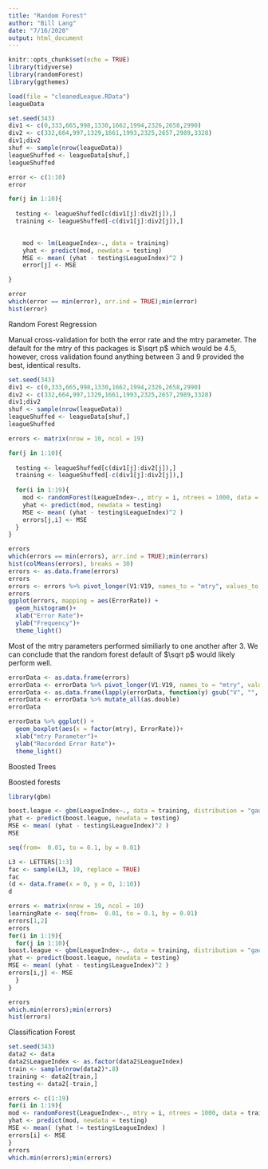 ```yaml
---
title: "Random Forest"
author: "Bill Lang"
date: "7/16/2020"
output: html_document
---
```


```r
knitr::opts_chunk$set(echo = TRUE)
library(tidyverse)
library(randomForest)
library(ggthemes)
```

```r
load(file = "cleanedLeague.RData")
leagueData
```

```r
set.seed(343)
div1 <- c(0,333,665,998,1330,1662,1994,2326,2658,2990)
div2 <- c(332,664,997,1329,1661,1993,2325,2657,2989,3328)
div1;div2
shuf <- sample(nrow(leagueData))
leagueShuffed <- leagueData[shuf,]
leagueShuffed

```

```r
error <- c(1:10)
error

for(j in 1:10){
  
  testing <- leagueShuffed[c(div1[j]:div2[j]),]
  training <- leagueShuffed[-c(div1[j]:div2[j]),]
  

    mod <- lm(LeagueIndex~., data = training)
    yhat <- predict(mod, newdata = testing)
    MSE <- mean( (yhat - testing$LeagueIndex)^2 )
    error[j] <- MSE

}

error
which(error == min(error), arr.ind = TRUE);min(error)
hist(error)
```



Random Forest Regression 

Manual cross-validation for both the error rate and the mtry parameter. The default for the mtry of this packages is $\sqrt p$ which would be $4.5$, however, cross validation found anything between $3$ and $9$ provided the best, identical results. 

```r
set.seed(343)
div1 <- c(0,333,665,998,1330,1662,1994,2326,2658,2990)
div2 <- c(332,664,997,1329,1661,1993,2325,2657,2989,3328)
div1;div2
shuf <- sample(nrow(leagueData))
leagueShuffed <- leagueData[shuf,]
leagueShuffed

```

```r
errors <- matrix(nrow = 10, ncol = 19)

for(j in 1:10){
  
  testing <- leagueShuffed[c(div1[j]:div2[j]),]
  training <- leagueShuffed[-c(div1[j]:div2[j]),]
  
  for(i in 1:19){
    mod <- randomForest(LeagueIndex~., mtry = i, ntrees = 1000, data = training)
    yhat <- predict(mod, newdata = testing)
    MSE <- mean( (yhat - testing$LeagueIndex)^2 )
    errors[j,i] <- MSE
  }
}

errors
which(errors == min(errors), arr.ind = TRUE);min(errors)
hist(colMeans(errors), breaks = 30)
errors <- as.data.frame(errors)
errors
errors <- errors %>% pivot_longer(V1:V19, names_to = "mtry", values_to = "ErrorRate")
errors
ggplot(errors, mapping = aes(ErrorRate)) + 
  geom_histogram()+
  xlab("Error Rate")+
  ylab("Frequency")+
  theme_light()
```

Most of the mtry parameters performed similiarly to one another after 3. We can conclude that the random forest default of $\sqrt p$ would likely perform well. 

```r
errorData <- as.data.frame(errors)
errorData <- errorData %>% pivot_longer(V1:V19, names_to = "mtry", values_to = "ErrorRate")
errorData <- as.data.frame(lapply(errorData, function(y) gsub("V", "", y)))
errorData <- errorData %>% mutate_all(as.double)
errorData

errorData %>% ggplot() + 
  geom_boxplot(aes(x = factor(mtry), ErrorRate))+
  xlab("mtry Parameter")+
  ylab("Recorded Error Rate")+
  theme_light()


```
 









Boosted Trees

Boosted forests 

```r
library(gbm)
```


```r
boost.league <- gbm(LeagueIndex~., data = training, distribution = "gaussian", n.trees = 5000, interaction.depth = 2, shrinkage = 0.1, verbose = F)
yhat <- predict(boost.league, newdata = testing)
MSE <- mean( (yhat - testing$LeagueIndex)^2 )
MSE
```

```r
seq(from=  0.01, to = 0.1, by = 0.01)

```

```r
L3 <- LETTERS[1:3]
fac <- sample(L3, 10, replace = TRUE)
fac
(d <- data.frame(x = 0, y = 0, 1:10))
d
```

```r

errors <- matrix(nrow = 19, ncol = 10)
learningRate <- seq(from=  0.01, to = 0.1, by = 0.01)
errors[1,2]
errors
for(i in 1:19){
  for(j in 1:10){
boost.league <- gbm(LeagueIndex~., data = training, distribution = "gaussian", n.trees = 5000, interaction.depth = i, shrinkage = learningRate[j], verbose = F)
yhat <- predict(boost.league, newdata = testing)
MSE <- mean( (yhat - testing$LeagueIndex)^2 )
errors[i,j] <- MSE
  }
}

errors
which.min(errors);min(errors)
hist(errors)

```














Classification Forest

```r
set.seed(343)
data2 <- data 
data2$LeagueIndex <- as.factor(data2$LeagueIndex)
train <- sample(nrow(data2)*.8)
training <- data2[train,]
testing <- data2[-train,]
```

```r
errors <- c(1:19)
for(i in 1:19){
mod <- randomForest(LeagueIndex~., mtry = i, ntrees = 1000, data = training)
yhat <- predict(mod, newdata = testing)
MSE <- mean( (yhat != testing$LeagueIndex) )
errors[i] <- MSE
}
errors
which.min(errors);min(errors)
```


